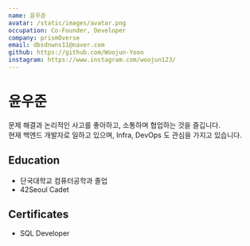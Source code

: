 ```yaml
---
name: 윤우준
avatar: /static/images/avatar.png
occupation: Co-Founder, Developer
company: prismOverse
email: dbsdnwns11@naver.com
github: https://github.com/Woojun-Yoon
instagram: https://www.instagram.com/woojun123/
---
```


# 윤우준
문제 해결과 논리적인 사고를 좋아하고, 소통하며 협업하는 것을 즐깁니다.  
현재 백엔드 개발자로 일하고 있으며, Infra, DevOps 도 관심을 가지고 있습니다.

## Education
- 단국대학교 컴퓨터공학과 졸업
- 42Seoul Cadet

## Certificates
- SQL Developer
